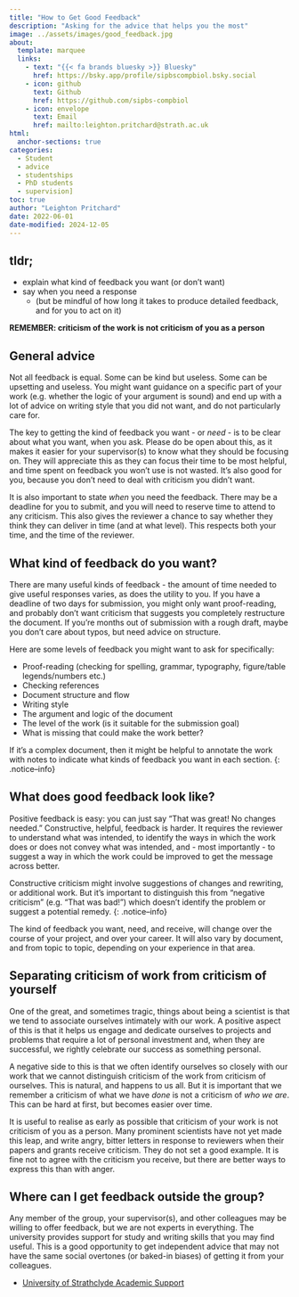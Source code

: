 ```yaml
---
title: "How to Get Good Feedback"
description: "Asking for the advice that helps you the most"
image: ../assets/images/good_feedback.jpg
about:
  template: marquee
  links:
    - text: "{{< fa brands bluesky >}} Bluesky"
      href: https://bsky.app/profile/sipbscompbiol.bsky.social
    - icon: github
      text: Github
      href: https://github.com/sipbs-compbiol
    - icon: envelope
      text: Email
      href: mailto:leighton.pritchard@strath.ac.uk
html:
  anchor-sections: true
categories:
  - Student
  - advice
  - studentships
  - PhD students
  - supervision]
toc: true
author: "Leighton Pritchard"
date: 2022-06-01
date-modified: 2024-12-05
---
```


::: {.callout-important}
## tldr;

- explain what kind of feedback you want (or don't want)
- say when you need a response
    - (but be mindful of how long it takes to produce detailed feedback, and for you to act on it)

**REMEMBER: criticism of the work is not criticism of you as a person**
:::

## General advice

Not all feedback is equal. Some can be kind but useless. Some can be upsetting and useless. You might want guidance on a specific part of your work (e.g. whether the logic of your argument is sound) and end up with a lot of advice on writing style that you did not want, and do not particularly care for.

The key to getting the kind of feedback you want - or *need* - is to be clear about what you want, when you ask. Please do be open about this, as it makes it easier for your supervisor(s) to know what they should be focusing on. They will appreciate this as they can focus their time to be most helpful, and time spent on feedback you won't use is not wasted. It's also good for you, because you don't need to deal with criticism you didn't want.

It is also important to state *when* you need the feedback. There may be a deadline for you to submit, and you will need to reserve time to attend to any criticism. This also gives the reviewer a chance to say whether they think they can deliver in time (and at what level). This respects both your time, and the time of the reviewer.

## What kind of feedback do you want?

There are many useful kinds of feedback - the amount of time needed to give useful responses varies, as does the utility to you. If you have a deadline of two days for submission, you might only want proof-reading, and probably don't want criticism that suggests you completely restructure the document. If you're months out of submission with a rough draft, maybe you don't care about typos, but need advice on structure.

Here are some levels of feedback you might want to ask for specifically:

- Proof-reading (checking for spelling, grammar, typography, figure/table legends/numbers etc.)
- Checking references
- Document structure and flow
- Writing style
- The argument and logic of the document
- The level of the work (is it suitable for the submission goal)
- What is missing that could make the work better?

If it's a complex document, then it might be helpful to annotate the work with notes to indicate what kinds of feedback you want in each section.
{: .notice--info}

## What does good feedback look like?

Positive feedback is easy: you can just say "That was great! No changes needed." Constructive, helpful, feedback is harder. It requires the reviewer to understand what was intended, to identify the ways in which the work does or does not convey what was intended, and - most importantly - to suggest a way in which the work could be improved to get the message across better.

Constructive criticism might involve suggestions of changes and rewriting, or additional work. But it's important to distinguish this from "negative criticism" (e.g. "That was bad!") which doesn't identify the problem or suggest a potential remedy.
{: .notice--info}

The kind of feedback you want, need, and receive, will change over the course of your project, and over your career. It will also vary by document, and from topic to topic, depending on your experience in that area.

## Separating criticism of work from criticism of yourself

One of the great, and sometimes tragic, things about being a scientist is that we tend to associate ourselves intimately with our work. A positive aspect of this is that it helps us engage and dedicate ourselves to projects and problems that require a lot of personal investment and, when they are successful, we rightly celebrate our success as something personal.

A negative side to this is that we often identify ourselves so closely with our work that we cannot distinguish criticism of the work from criticism of ourselves. This is natural, and happens to us all. But it is important that we remember a criticism of what we have *done* is not a criticism of *who we are*. This can be hard at first, but becomes easier over time.

It is useful to realise as early as possible that criticism of your work is not criticism of you as a person. Many prominent scientists have not yet made this leap, and write angry, bitter letters in response to reviewers when their papers and grants receive criticism. They do not set a good example. It is fine not to agree with the criticism you receive, but there are better ways to express this than with anger.

## Where can I get feedback outside the group?

Any member of the group, your supervisor(s), and other colleagues may be willing to offer feedback, but we are not experts in everything. The university provides support for study and writing skills that you may find useful. This is a good opportunity to get independent advice that may not have the same social overtones (or baked-in biases) of getting it from your colleagues.

- [University of Strathclyde Academic Support](https://www.strath.ac.uk/studywithus/strathlife/academicsupport/)
